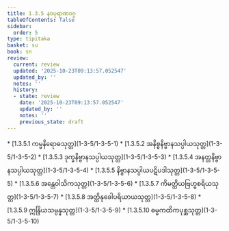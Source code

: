 ```yaml
---
title: 1.3.5 နဝပုရာဏဝဂ္ဂ
tableOfContents: false
sidebar:
  order: 5
type: tipitaka
basket: su
book: sn
review:
  current: review
  updated: '2025-10-23T09:13:57.052547'
  updated_by: ''
  notes: ''
  history:
  - state: review
    date: '2025-10-23T09:13:57.052547'
    updated_by: ''
    notes: ''
    previous_state: draft
---
```



<ReviewStatus review={frontmatter.review} showDetails={true} />

<HypothesisAnnotation frontmatter={frontmatter} />

<DynamicBreadcrumb />



<TableOfContents book="sn" section="1.3.5">
* [1.3.5.1 ကမ္မနိရောဓသုတ္တ](1-3-5/1-3-5-1)
* [1.3.5.2 အနိစ္စနိဗ္ဗာနသပ္ပါယသုတ္တ](1-3-5/1-3-5-2)
* [1.3.5.3 ဒုက္ခနိဗ္ဗာနသပ္ပါယသုတ္တ](1-3-5/1-3-5-3)
* [1.3.5.4 အနတ္တနိဗ္ဗာနသပ္ပါယသုတ္တ](1-3-5/1-3-5-4)
* [1.3.5.5 နိဗ္ဗာနသပ္ပါယပဋိပဒါသုတ္တ](1-3-5/1-3-5-5)
* [1.3.5.6 အန္တေဝါသိကသုတ္တ](1-3-5/1-3-5-6)
* [1.3.5.7 ကိမတ္ထိယဗြဟ္မစရိယသုတ္တ](1-3-5/1-3-5-7)
* [1.3.5.8 အတ္ထိနုခေါပရိယာယသုတ္တ](1-3-5/1-3-5-8)
* [1.3.5.9 ဣန္ဒြိယသမ္ပန္နသုတ္တ](1-3-5/1-3-5-9)
* [1.3.5.10 ဓမ္မကထိကပုစ္ဆသုတ္တ](1-3-5/1-3-5-10)
</TableOfContents>